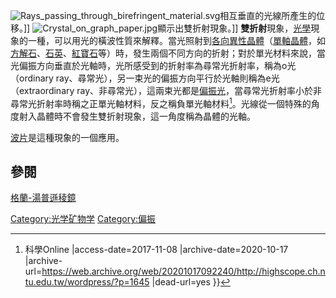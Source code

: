 {{NoteTA|G1=物理學}}
[[File:Rays_passing_through_birefringent_material.svg|thumb]]相互垂直的光線所產生的位移。]]
[[File:Crystal_on_graph_paper.jpg|thumb]]顯示出雙折射現象。]]
'''雙折射'''現象，[[光學|光學]]現象的一種，可以用光的橫波性質來解釋。當光照射到[[各向異性|各向異性]][[晶體|晶體]]（[[單軸晶體|單軸晶體]]，如[[方解石|方解石]]、[[石英|石英]]、[[紅寶石|紅寶石]]等）時，發生兩個不同方向的折射；對於單光材料來說，當光偏振方向垂直於光軸時，光所感受到的折射率為尋常光折射率，稱為o光（ordinary ray、尋常光），另一束光的偏振方向平行於光軸則稱為e光（extraordinary ray、非尋常光），這兩束光都是[[偏振光|偏振光]]，當尋常光折射率小於非尋常光折射率時稱之正單光軸材料，反之稱負單光軸材料<ref>{{Cite web |url=http://highscope.ch.ntu.edu.tw/wordpress/?p=1645 |title=雙折射 {{!}} 科學Online |access-date=2017-11-08 |archive-date=2020-10-17 |archive-url=https://web.archive.org/web/20201017092240/http://highscope.ch.ntu.edu.tw/wordpress/?p=1645 |dead-url=yes }}</ref>。光線從一個特殊的角度射入晶體時不會發生雙折射現象，這一角度稱為晶體的光軸。

[[波片|波片]]是這種現象的一個應用。

==參閱==
[[格蘭-湯普遜稜鏡|格蘭-湯普遜稜鏡]]

{{Authority control}}
{{optics-stub}}

[[Category:光学矿物学|Category:光学矿物学]]
[[Category:偏振|Category:偏振]]